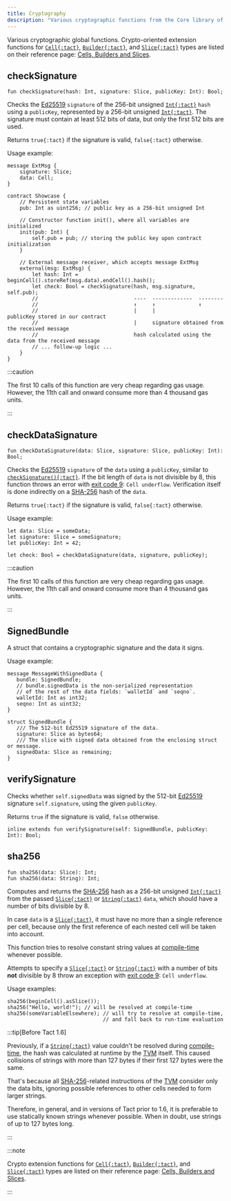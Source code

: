 ```yaml
---
title: Cryptography
description: "Various cryptographic functions from the Core library of Tact"
---
```



Various cryptographic global functions. Crypto-oriented extension functions for [`Cell{:tact}`][cell], [`Builder{:tact}`][builder], and [`Slice{:tact}`][slice] types are listed on their reference page: [Cells, Builders and Slices](/ref/core-cells).

## checkSignature

```tact
fun checkSignature(hash: Int, signature: Slice, publicKey: Int): Bool;
```

Checks the [Ed25519][ed] `signature` of the 256-bit unsigned [`Int{:tact}`][int] `hash` using a `publicKey`, represented by a 256-bit unsigned [`Int{:tact}`][int]. The signature must contain at least 512 bits of data, but only the first 512 bits are used.

Returns `true{:tact}` if the signature is valid, `false{:tact}` otherwise.

Usage example:

```tact {19-24}
message ExtMsg {
    signature: Slice;
    data: Cell;
}

contract Showcase {
    // Persistent state variables
    pub: Int as uint256; // public key as a 256-bit unsigned Int

    // Constructor function init(), where all variables are initialized
    init(pub: Int) {
        self.pub = pub; // storing the public key upon contract initialization
    }

    // External message receiver, which accepts message ExtMsg
    external(msg: ExtMsg) {
        let hash: Int = beginCell().storeRef(msg.data).endCell().hash();
        let check: Bool = checkSignature(hash, msg.signature, self.pub);
        //                               ----  -------------  --------
        //                               ↑     ↑              ↑
        //                               |     |              publicKey stored in our contract
        //                               |     signature obtained from the received message
        //                               hash calculated using the data from the received message
        // ... follow-up logic ...
    }
}
```

:::caution

  The first 10 calls of this function are very cheap regarding gas usage. However, the 11th call and onward consume more than 4 thousand gas units.

:::

## checkDataSignature

```tact
fun checkDataSignature(data: Slice, signature: Slice, publicKey: Int): Bool;
```

Checks the [Ed25519][ed] `signature` of the `data` using a `publicKey`, similar to [`checkSignature(){:tact}`](#checksignature). If the bit length of `data` is not divisible by 8, this function throws an error with [exit code 9](/book/exit-codes#9): `Cell underflow`. Verification itself is done indirectly on a [SHA-256][sha-2] hash of the `data`.

Returns `true{:tact}` if the signature is valid, `false{:tact}` otherwise.

Usage example:

```tact
let data: Slice = someData;
let signature: Slice = someSignature;
let publicKey: Int = 42;

let check: Bool = checkDataSignature(data, signature, publicKey);
```

:::caution

  The first 10 calls of this function are very cheap regarding gas usage. However, the 11th call and onward consume more than 4 thousand gas units.

:::

## SignedBundle

<Badge text="Available since Tact 1.6.6" variant="tip" size="medium"/><p/>

A struct that contains a cryptographic signature and the data it signs.

Usage example:

 ```tact
message MessageWithSignedData {
    bundle: SignedBundle;
    // bundle.signedData is the non-serialized representation
    // of the rest of the data fields: `walletId` and `seqno`.
    walletId: Int as int32;
    seqno: Int as uint32;
}

struct SignedBundle {
    /// The 512-bit Ed25519 signature of the data.
    signature: Slice as bytes64;
    /// The slice with signed data obtained from the enclosing struct or message.
    signedData: Slice as remaining;
}
```

## verifySignature

<Badge text="Available since Tact 1.6.6" variant="tip" size="medium"/><p/>

Checks whether `self.signedData` was signed by the 512-bit [Ed25519][ed] signature `self.signature`,
using the given `publicKey`.

Returns `true` if the signature is valid, `false` otherwise.

```tact
inline extends fun verifySignature(self: SignedBundle, publicKey: Int): Bool;
```

## sha256

<Badge text="Gas-expensive" title="Uses 500 gas units or more" variant="danger" size="medium"/><p/>

```tact
fun sha256(data: Slice): Int;
fun sha256(data: String): Int;
```

Computes and returns the [SHA-256][sha-2] hash as a $256$-bit unsigned [`Int{:tact}`][int] from the passed [`Slice{:tact}`][slice] or [`String{:tact}`][p] `data`, which should have a number of bits divisible by $8$.

In case `data` is a [`Slice{:tact}`][slice], it must have no more than a single reference per cell, because only the first reference of each nested cell will be taken into account.

This function tries to resolve constant string values at [compile-time](/ref/core-comptime) whenever possible.

Attempts to specify a [`Slice{:tact}`][slice] or [`String{:tact}`][p] with a number of bits **not** divisible by $8$ throw an exception with [exit code 9](/book/exit-codes#9): `Cell underflow`.

Usage examples:

```tact
sha256(beginCell().asSlice());
sha256("Hello, world!"); // will be resolved at compile-time
sha256(someVariableElsewhere); // will try to resolve at compile-time,
                               // and fall back to run-time evaluation
```

:::tip[Before Tact 1.6]

  Previously, if a [`String{:tact}`][p] value couldn't be resolved during [compile-time](/ref/core-comptime), the hash was calculated at runtime by the [TVM][tvm] itself. This caused collisions of strings with more than 127 bytes if their first 127 bytes were the same.

  That's because all [SHA-256][sha-2]-related instructions of the [TVM][tvm] consider only the data bits, ignoring possible references to other cells needed to form larger strings.

  Therefore, in general, and in versions of Tact prior to 1.6, it is preferable to use statically known strings whenever possible. When in doubt, use strings of up to 127 bytes long.

:::

:::note

  Crypto extension functions for [`Cell{:tact}`][cell], [`Builder{:tact}`][builder], and [`Slice{:tact}`][slice] types are listed on their reference page: [Cells, Builders and Slices](/ref/core-cells).

:::

[p]: /book/types#primitive-types
[int]: /book/integers
[cell]: /book/cells#cells
[builder]: /book/cells#builders
[slice]: /book/cells#slices

[tvm]: https://docs.ton.org/learn/tvm-instructions/tvm-overview
[ed]: https://en.wikipedia.org/wiki/EdDSA#Ed25519
[sha-2]: https://en.wikipedia.org/wiki/SHA-2#Hash_standard

[round-up]: https://en.wikipedia.org/wiki/Rounding#Rounding_up
[round-down]: https://en.wikipedia.org/wiki/Rounding#Rounding_down
